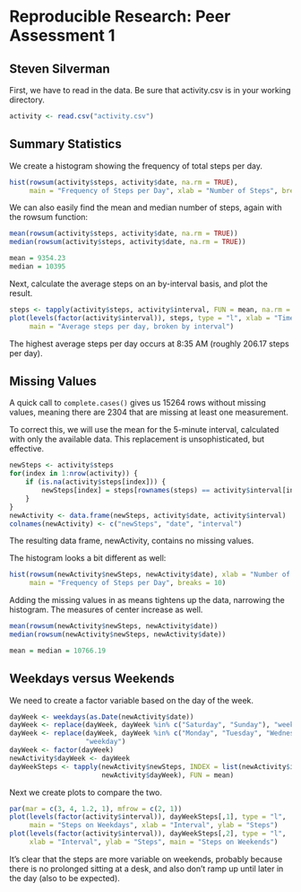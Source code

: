 
# Reproducible Research: Peer Assessment 1
## Steven Silverman

First, we have to read in the data. Be sure that activity.csv is in your working directory.

```r
activity <- read.csv("activity.csv")
```

## Summary Statistics

We create a histogram showing the frequency of total steps per day.

```r
hist(rowsum(activity$steps, activity$date, na.rm = TRUE),
     main = "Frequency of Steps per Day", xlab = "Number of Steps", breaks = 10)
```

We can also easily find the mean and median number of steps, again with the rowsum function:

```r
mean(rowsum(activity$steps, activity$date, na.rm = TRUE))
median(rowsum(activity$steps, activity$date, na.rm = TRUE))
```
```r
mean = 9354.23
median = 10395
```

Next, calculate the average steps on an by-interval basis, and plot the result.

```r
steps <- tapply(activity$steps, activity$interval, FUN = mean, na.rm = TRUE)
plot(levels(factor(activity$interval)), steps, type = "l", xlab = "Time",
     main = "Average steps per day, broken by interval")
```

The highest average steps per day occurs at 8:35 AM (roughly 206.17 steps per day).

## Missing Values

A quick call to ``complete.cases()`` gives us 15264 rows without missing values, meaning there are 2304 that are missing at least one measurement.

To correct this, we will use the mean for the 5-minute interval, calculated with only the available data. This replacement is unsophisticated, but effective.

```r
newSteps <- activity$steps
for(index in 1:nrow(activity)) {
    if (is.na(activity$steps[index])) {
        newSteps[index] = steps[rownames(steps) == activity$interval[index]]
    }
}
newActivity <- data.frame(newSteps, activity$date, activity$interval)
colnames(newActivity) <- c("newSteps", "date", "interval")
```

The resulting data frame, newActivity, contains no missing values.

The histogram looks a bit different as well:

```r
hist(rowsum(newActivity$newSteps, newActivity$date), xlab = "Number of Steps",
     main = "Frequency of Steps per Day", breaks = 10)
```

Adding the missing values in as means tightens up the data, narrowing the histogram. The measures of center increase as well.

```r
mean(rowsum(newActivity$newSteps, newActivity$date))
median(rowsum(newActivity$newSteps, newActivity$date))
```
```r
mean = median = 10766.19
```

## Weekdays versus Weekends

We need to create a factor variable based on the day of the week.

```r
dayWeek <- weekdays(as.Date(newActivity$date))
dayWeek <- replace(dayWeek, dayWeek %in% c("Saturday", "Sunday"), "weekend")
dayWeek <- replace(dayWeek, dayWeek %in% c("Monday", "Tuesday", "Wednesday", "Thursday", "Friday"),
                   "weekday")
dayWeek <- factor(dayWeek)
newActivity$dayWeek <- dayWeek
dayWeekSteps <- tapply(newActivity$newSteps, INDEX = list(newActivity$interval,
                       newActivity$dayWeek), FUN = mean)
```

Next we create plots to compare the two.

```r
par(mar = c(3, 4, 1.2, 1), mfrow = c(2, 1))
plot(levels(factor(activity$interval)), dayWeekSteps[,1], type = "l",
     main = "Steps on Weekdays", xlab = "Interval", ylab = "Steps")
plot(levels(factor(activity$interval)), dayWeekSteps[,2], type = "l",
     xlab = "Interval", ylab = "Steps", main = "Steps on Weekends")
```

It's clear that the steps are more variable on weekends, probably because there is no prolonged sitting at a desk, and also don't ramp up until later in the day (also to be expected).